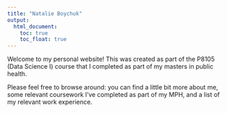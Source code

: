 ```yaml
---
title: "Natalie Boychuk"
output: 
  html_document:
    toc: true
    toc_float: true
---
```


Welcome to my personal website! This was created as part of the P8105 (Data Science I) course that I completed as part of my masters in public health. 

Please feel free to browse around: you can find a little bit more about me, some relevant coursework I've completed as part of my MPH, and a list of my relevant work experience.